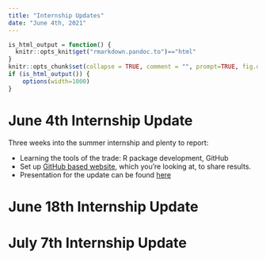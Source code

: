 ```yaml
---
title: "Internship Updates"
date: "June 4th, 2021"
---
```


```r
is_html_output = function() {
  knitr::opts_knit$get("rmarkdown.pandoc.to")=="html"
}
knitr::opts_chunk$set(collapse = TRUE, comment = "", prompt=TRUE, fig.dpi = 96)
if (is_html_output()) {
    options(width=1000)
}
```

# June 4th Internship Update

Three weeks into the summer internship and plenty to report:

* Learning the tools of the trade: R package development, GitHub
* Set up [GitHub based website](https://centerforassessment.github.io/Internship_2021/index.html), which you're looking at, to share results.
* Presentation for the update can be found [here](https://centerforassessment.github.io/Internship_2021/articles/Internship_Presentation_Landing_Page.html)



# June 18th Internship Update




# July 7th Internship Update
